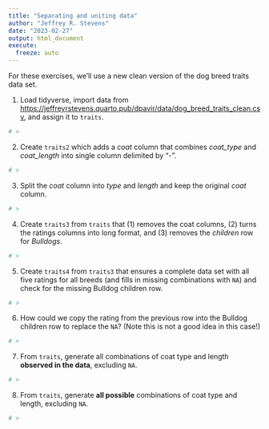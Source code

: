```yaml
---
title: "Separating and uniting data"
author: "Jeffrey R. Stevens"
date: "2023-02-27"
output: html_document
execute:
  freeze: auto
---
```


For these exercises, we'll use a new clean version of the dog breed traits data set. 

1. Load tidyverse, import data from <https://jeffreyrstevens.quarto.pub/dpavir/data/dog_breed_traits_clean.csv>, and assign it to `traits`.

```r
# >
```

2. Create `traits2` which adds a _coat_ column that combines _coat_type_ and _coat_length_ into single column delimited by "-".

```r
# >
```

3. Split the _coat_ column into _type_ and _length_ and keep the original _coat_ column.

```r
# >
```

4. Create `traits3` from `traits` that (1) removes the coat columns, (2) turns the ratings columns into long format, and (3) removes the _children_ row for _Bulldogs_.

```r
# >
```

5. Create `traits4` from `traits3` that ensures a complete data set with all five ratings for all breeds (and fills in missing combinations with `NA`) and check for the missing Bulldog children row.

```r
# >
```

6. How could we copy the rating from the previous row into the Bulldog children row to replace the `NA`? (Note this is not a good idea in this case!)

```r
# >
```

7. From `traits`, generate all combinations of coat type and length **observed in the data**, excluding `NA`.

```r
# >
```

8. From `traits`, generate **all possible** combinations of coat type and length, excluding `NA`.

```r
# >
```

